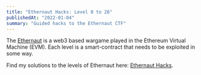```yaml
---
title: "Ethernaut Hacks: Level 0 to 26"
publishedAt: "2022-01-04"
summary: "Guided hacks to the Ethernaut CTF"
---
```


The [Ethernaut](https://ethernaut.openzeppelin.com/) is a web3 based wargame played in the Ethereum Virtual Machine (EVM). Each level is a smart-contract that needs to be exploited in some way.

Find my solutions to the levels of Ethernaut here: [Ethernaut Hacks](https://dev.to/nvn/series/16194).